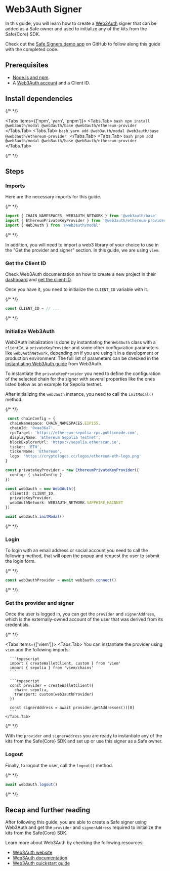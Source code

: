 


# Web3Auth Signer

In this guide, you will learn how to create a [Web3Auth](https://web3auth.io) signer that can be added as a Safe owner and used to initialize any of the kits from the Safe\{Core\} SDK.

Check out the [Safe Signers demo app](https://github.com/5afe/safe-signers) on GitHub to follow along this guide with the completed code.

## Prerequisites

- [Node.js and npm](https://docs.npmjs.com/downloading-and-installing-node-js-and-npm).
- A [Web3Auth account](https://dashboard.web3auth.io) and a Client ID.

## Install dependencies

{/* <!-- vale off --> */}

<Tabs items={['npm', 'yarn', 'pnpm']}>
  <Tabs.Tab>
    ```bash
    npm install @web3auth/modal @web3auth/base @web3auth/ethereum-provider
    ```
  </Tabs.Tab>
  <Tabs.Tab>
    ```bash
    yarn add @web3auth/modal @web3auth/base @web3auth/ethereum-provider
    ```
  </Tabs.Tab>
  <Tabs.Tab>
    ```bash
    pnpm add @web3auth/modal @web3auth/base @web3auth/ethereum-provider
    ```
  </Tabs.Tab>
</Tabs>

{/* <!-- vale on --> */}

## Steps

<Steps>

  ### Imports

  Here are the necessary imports for this guide. 

  {/* <!-- vale off --> */}

  ```typescript
  import { CHAIN_NAMESPACES, WEB3AUTH_NETWORK } from '@web3auth/base'
  import { EthereumPrivateKeyProvider } from '@web3auth/ethereum-provider'
  import { Web3Auth } from '@web3auth/modal'
  ```

  {/* <!-- vale on --> */}

  In addition, you will need to import a web3 library of your choice to use in the "Get the provider and signer" section. In this guide, we are using `viem`.

  ### Get the Client ID

  Check Web3Auth documentation on how to create a new project in their [dashboard](https://dashboard.web3auth.io) and [get the client ID](https://web3auth.io/docs/dashboard-setup/projects-and-analytics#client-id).

  Once you have it, you need to initialize the `CLIENT_ID` variable with it.

  {/* <!-- vale off --> */}

  ```typescript
  const CLIENT_ID = // ...
  ```

  {/* <!-- vale on --> */}

  ### Initialize Web3Auth

  Web3Auth initialization is done by instantiating the `Web3Auth` class with a `clientId`, a `privateKeyProvider` and some other configuration parameters like `web3AuthNetwork`, depending on if you are using it in a development or production environment. The full list of parameters can be checked in the [Instantiating Web3Auth guide](https://web3auth.io/docs/sdk/pnp/web/modal/initialize#instantiating-web3auth) from Web3Auth.

  To instantiate the `privateKeyProvider` you need to define the configuration of the selected chain for the signer with several properties like the ones listed below as an example for Sepolia testnet.

  After initializing the `web3auth` instance, you need to call the `initModal()` method.

  {/* <!-- vale off --> */}

  ```typescript
   const chainConfig = {
    chainNamespace: CHAIN_NAMESPACES.EIP155,
    chainId: '0xaa36a7',
    rpcTarget: 'https://ethereum-sepolia-rpc.publicnode.com',
    displayName: 'Ethereum Sepolia Testnet',
    blockExplorerUrl: 'https://sepolia.etherscan.io',
    ticker: 'ETH',
    tickerName: 'Ethereum',
    logo: 'https://cryptologos.cc/logos/ethereum-eth-logo.png'
  }

  const privateKeyProvider = new EthereumPrivateKeyProvider({
    config: { chainConfig }
  })

  const web3auth = new Web3Auth({
    clientId: CLIENT_ID,
    privateKeyProvider,
    web3AuthNetwork: WEB3AUTH_NETWORK.SAPPHIRE_MAINNET
  })

  await web3auth.initModal()
  ```

  {/* <!-- vale on --> */}

  ### Login

  To login with an email address or social account you need to call the following method, that will open the popup and request the user to submit the login form.

  {/* <!-- vale off --> */}

  ```typescript
  const web3authProvider = await web3auth.connect()
  ```

  {/* <!-- vale on --> */}

  ### Get the provider and signer

  Once the user is logged in, you can get the `provider` and `signerAddress`, which is the externally-owned account of the user that was derived from its credentials.

  {/* <!-- vale off --> */}

  <Tabs items={['viem']}>
    <Tabs.Tab>
      You can instantiate the provider using `viem` and the following imports:

      ```typescript
      import { createWalletClient, custom } from 'viem'
      import { sepolia } from 'viem/chains'
      ```

      ```typescript
      const provider = createWalletClient({
        chain: sepolia,
        transport: custom(web3authProvider)
      })

      const signerAddress = await provider.getAddresses())[0]
      ```
    </Tabs.Tab>
  </Tabs>

  {/* <!-- vale on --> */}

  With the `provider` and `signerAddress` you are ready to instantiate any of the kits from the Safe\{Core\} SDK and set up or use this signer as a Safe owner.

  ### Logout

  Finally, to logout the user, call the `logout()` method.

  {/* <!-- vale off --> */}

  ```typescript
  await web3auth.logout()
  ```

  {/* <!-- vale on --> */}

</Steps>

## Recap and further reading

After following this guide, you are able to create a Safe signer using Web3Auth and get the `provider` and `signerAddress` required to initialize the kits from the Safe\{Core\} SDK.

Learn more about Web3Auth by checking the following resources:

- [Web3Auth website](https://web3auth.io)
- [Web3Auth documentation](https://web3auth.io/docs)
- [Web3Auth quickstart guide](https://web3auth.io/docs/quick-start?product=PNP&sdk=PNP_MODAL&framework=REACT&stepIndex=0&stepIndex=1)
